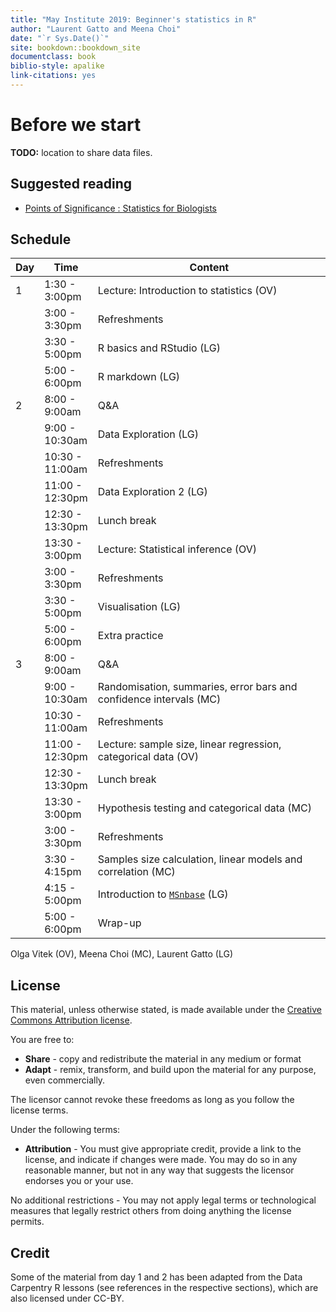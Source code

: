 ```yaml
---
title: "May Institute 2019: Beginner's statistics in R"
author: "Laurent Gatto and Meena Choi"
date: "`r Sys.Date()`"
site: bookdown::bookdown_site
documentclass: book
biblio-style: apalike
link-citations: yes
---
```


# Before we start {-}

**TODO:** location to share data files.

## Suggested reading {-}

* [Points of Significance : Statistics for Biologists](https://www.nature.com/collections/qghhqm/pointsofsignificance)

## Schedule {-}


| Day | Time            | Content                                                                                            |
|-----|-----------------|----------------------------------------------------------------------------------------------------|
| 1   | 1:30 - 3:00pm   | Lecture: Introduction to statistics (OV)                                                           |
|     | 3:00 - 3:30pm   | Refreshments                                                                                       |
|     | 3:30 - 5:00pm   | R basics and RStudio (LG)                                                                          |
|     | 5:00 - 6:00pm   | R markdown (LG)                                                                                    |
| 2   | 8:00 - 9:00am   | Q&A                                                                                                |
|     | 9:00 - 10:30am  | Data Exploration (LG)                                                                              |
|     | 10:30 - 11:00am | Refreshments                                                                                       |
|     | 11:00 - 12:30pm | Data Exploration 2 (LG)                                                                            |
|     | 12:30 - 13:30pm | Lunch break                                                                                        |
|     | 13:30 - 3:00pm  | Lecture: Statistical inference (OV)                                                                |
|     | 3:00 - 3:30pm   | Refreshments                                                                                       |
|     | 3:30 - 5:00pm   | Visualisation (LG)                                                                                 |
|     | 5:00 - 6:00pm   | Extra practice                                                                                     |
| 3   | 8:00 - 9:00am   | Q&A                                                                                                |
|     | 9:00 - 10:30am  | Randomisation, summaries, error bars and confidence intervals (MC)                                 |
|     | 10:30 - 11:00am | Refreshments                                                                                       |
|     | 11:00 - 12:30pm | Lecture: sample size, linear regression, categorical data (OV)                                     |
|     | 12:30 - 13:30pm | Lunch break                                                                                        |
|     | 13:30 - 3:00pm  | Hypothesis testing and categorical data (MC)                                                       |
|     | 3:00 - 3:30pm   | Refreshments                                                                                       |
|     | 3:30 - 4:15pm   | Samples size calculation, linear models and correlation (MC)                                       |
|     | 4:15 - 5:00pm   | Introduction to [`MSnbase`](https://bioconductor.org/packages/release/bioc/html/MSnbase.html) (LG)        |
|     | 5:00 - 6:00pm   | Wrap-up                                                                                            |


Olga Vitek (OV), Meena Choi (MC), Laurent Gatto (LG)


## License {-}


This material, unless otherwise stated, is made available under the
[Creative Commons Attribution
license](https://creativecommons.org/licenses/by/4.0/).

You are free to:

* **Share** - copy and redistribute the material in any medium or format
* **Adapt** - remix, transform, and build upon the material for any
  purpose, even commercially.

The licensor cannot revoke these freedoms as long as you follow the license terms.

Under the following terms:

* **Attribution** - You must give appropriate credit, provide a link
  to the license, and indicate if changes were made. You may do so in
  any reasonable manner, but not in any way that suggests the licensor
  endorses you or your use.

No additional restrictions - You may not apply legal terms or
technological measures that legally restrict others from doing
anything the license permits.

## Credit {-}

Some of the material from day 1 and 2 has been adapted from the Data
Carpentry R lessons (see references in the respective sections), which
are also licensed under CC-BY.
